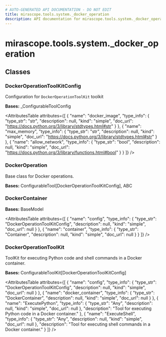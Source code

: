 ```yaml
---
# AUTO-GENERATED API DOCUMENTATION - DO NOT EDIT
title: mirascope.tools.system._docker_operation
description: API documentation for mirascope.tools.system._docker_operation
---
```


# mirascope.tools.system._docker_operation

<ApiType type="Module" />

## Classes

### DockerOperationToolKitConfig

<ApiType type="Class" />

Configuration for `DockerOperationToolKit` toolkit

**Bases:** _ConfigurableToolConfig

<AttributesTable
  attributes={[
  {
    "name": "docker_image",
    "type_info": {
      "type_str": "str",
      "description": null,
      "kind": "simple",
      "doc_url": "https://docs.python.org/3/library/stdtypes.html#str"
    }
  },
  {
    "name": "max_memory",
    "type_info": {
      "type_str": "str",
      "description": null,
      "kind": "simple",
      "doc_url": "https://docs.python.org/3/library/stdtypes.html#str"
    }
  },
  {
    "name": "allow_network",
    "type_info": {
      "type_str": "bool",
      "description": null,
      "kind": "simple",
      "doc_url": "https://docs.python.org/3/library/functions.html#bool"
    }
  }
]}
/>


### DockerOperation

<ApiType type="Class" />

Base class for Docker operations.

**Bases:** ConfigurableTool[DockerOperationToolKitConfig], ABC


### DockerContainer

<ApiType type="Class" />

**Bases:** BaseModel

<AttributesTable
  attributes={[
  {
    "name": "config",
    "type_info": {
      "type_str": "DockerOperationToolKitConfig",
      "description": null,
      "kind": "simple",
      "doc_url": null
    }
  },
  {
    "name": "container",
    "type_info": {
      "type_str": "Container",
      "description": null,
      "kind": "simple",
      "doc_url": null
    }
  }
]}
/>


### DockerOperationToolKit

<ApiType type="Class" />

ToolKit for executing Python code and shell commands in a Docker container.

**Bases:** ConfigurableToolKit[DockerOperationToolKitConfig]

<AttributesTable
  attributes={[
  {
    "name": "config",
    "type_info": {
      "type_str": "DockerOperationToolKitConfig",
      "description": null,
      "kind": "simple",
      "doc_url": null
    }
  },
  {
    "name": "docker_container",
    "type_info": {
      "type_str": "DockerContainer",
      "description": null,
      "kind": "simple",
      "doc_url": null
    }
  },
  {
    "name": "ExecutePython",
    "type_info": {
      "type_str": "Any",
      "description": null,
      "kind": "simple",
      "doc_url": null
    },
    "description": "Tool for executing Python code in a Docker container."
  },
  {
    "name": "ExecuteShell",
    "type_info": {
      "type_str": "Any",
      "description": null,
      "kind": "simple",
      "doc_url": null
    },
    "description": "Tool for executing shell commands in a Docker container."
  }
]}
/>




